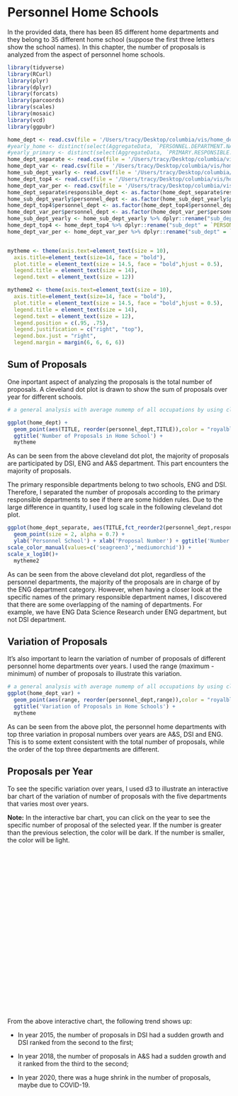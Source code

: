 # Personnel Home Schools

In the provided data, there has been 85 different home departments and they belong to 35 different home school (suppose the first three letters show the school names). In this chapter, the number of proposals is analyzed from the aspect of personnel home schools.

```r
library(tidyverse)
library(RCurl)
library(plyr)
library(dplyr)
library(forcats)
library(parcoords)
library(scales)
library(mosaic)
library(vcd)
library(ggpubr)
```


```r
home_dept <- read.csv(file = '/Users/tracy/Desktop/columbia/vis/home_dept.csv',header = TRUE)
#yearly_home <- distinct(select(AggregateData, `PERSONNEL.DEPARTMENT.NAME`, year))
#yearly_primary <- distinct(select(AggregateData, `PRIMARY.RESPONSIBLE.DEPARTMENT.NAME`, year))
home_dept_separate <- read.csv(file = '/Users/tracy/Desktop/columbia/vis/home_dept_separate.csv',header = TRUE)
home_dept_var <- read.csv(file = '/Users/tracy/Desktop/columbia/vis/home_dept_var.csv',header = TRUE)
home_sub_dept_yearly <- read.csv(file = '/Users/tracy/Desktop/columbia/vis/home_sub_dept_yearly.csv',header = TRUE)
home_dept_top4 <- read.csv(file = '/Users/tracy/Desktop/columbia/vis/home_dept_top4.csv',header = TRUE)
home_dept_var_per <- read.csv(file = '/Users/tracy/Desktop/columbia/vis/home_dept_var_per.csv',header = TRUE)
home_dept_separate$responsible_dept <- as.factor(home_dept_separate$responsible_dept)
home_sub_dept_yearly$personnel_dept <- as.factor(home_sub_dept_yearly$personnel_dept)
home_dept_top4$personnel_dept <- as.factor(home_dept_top4$personnel_dept)
home_dept_var_per$personnel_dept <- as.factor(home_dept_var_per$personnel_dept)
home_sub_dept_yearly <- home_sub_dept_yearly %>% dplyr::rename("sub_dept" = `PERSONNEL.DEPARTMENT.NAME`)
home_dept_top4 <- home_dept_top4 %>% dplyr::rename("sub_dept" = `PERSONNEL.DEPARTMENT.NAME`)
home_dept_var_per <- home_dept_var_per %>% dplyr::rename("sub_dept" = `PERSONNEL.DEPARTMENT.NAME`)


mytheme <- theme(axis.text=element_text(size = 10),
  axis.title=element_text(size=14, face = "bold"),
  plot.title = element_text(size = 14.5, face = "bold",hjust = 0.5),
  legend.title = element_text(size = 14),
  legend.text = element_text(size = 12))

mytheme2 <- theme(axis.text=element_text(size = 10),
  axis.title=element_text(size=14, face = "bold"),
  plot.title = element_text(size = 14.5, face = "bold",hjust = 0.5),
  legend.title = element_text(size = 14),
  legend.text = element_text(size = 12),
  legend.position = c(.95, .75),
  legend.justification = c("right", "top"),
  legend.box.just = "right",
  legend.margin = margin(6, 6, 6, 6))
```

## Sum of Proposals

One inportant aspect of analyzing the proposals is the total number of proposals. A cleveland dot plot is drawn to show the sum of proposals over year for different schools.

```r
# a general analysis with average numemp of all occupations by using cleveland dot plot

ggplot(home_dept) +
  geom_point(aes(TITLE, reorder(personnel_dept,TITLE)),color = "royalblue3", size = 2, alpha = 0.75) + ylab('Personnel School') + xlab('Proposal Number') + 
  ggtitle('Number of Proposals in Home School') +
  mytheme
```

As can be seen from the above cleveland dot plot, the majority of proposals are participated by DSI, ENG and A&S department. This part encounters the majority of proposals.

The primary responsible departments belong to two schools, ENG and DSI. Therefore, I separated the number of proposals according to the primary responsible departments to see if there are some hidden rules. Due to the large difference in quantity, I used log scale in the following cleveland dot plot.

```r
ggplot(home_dept_separate, aes(TITLE,fct_reorder2(personnel_dept,responsible_dept=='ENG',TITLE, .desc=FALSE), color = responsible_dept)) +
  geom_point(size = 2, alpha = 0.7) +
  ylab('Personnel School') + xlab('Proposal Number') + ggtitle('Number of Proposals in Home Schools (group by Responsible Depts)') +
scale_color_manual(values=c('seagreen3','mediumorchid')) +
scale_x_log10()+
  mytheme2
```

As can be seen from the above cleveland dot plot, regardless of the personnel departments, the majority of the proposals are in charge of by the ENG department category. However, when having a closer look at the specific names of the primary responsible department names, I discovered that there are some overlapping of the naming of departments. For example, we have ENG Data Science Research under ENG department, but not DSI department.


## Variation of Proposals

It's also important to learn the variation of number of proposals of different personnel home departments over years. I used the range (maximum - minimum) of number of proposals to illustrate this variation.

```r
# a general analysis with average numemp of all occupations by using cleveland dot plot
ggplot(home_dept_var) +
  geom_point(aes(range, reorder(personnel_dept,range)),color = "royalblue3", size = 2, alpha = 0.75) + ylab('Personnel School') + xlab('Proposal Number') + 
  ggtitle('Variation of Proposals in Home Schools') +
  mytheme
```
As can be seen from the above plot, the personnel home departments with top three variation in proposal numbers over years are A&S, DSI and ENG. This is to some extent consistent with the total number of proposals, while the order of the top three departments are different. 

## Proposals per Year

To see the specific variation over years, I used d3 to illustrate an interactive bar chart of the variation of number of proposals with the five departments that varies most over years.

**Note:** In the interactive bar chart, you can click on the year to see the specific number of proposal of the selected year. If the number is greater than the previous selection, the color will be dark. If the number is smaller, the color will be light.

 <head>
    <title>home dept top 5</title>
    <link rel="stylesheet" href="styles.css">
    <script src="https://d3js.org/d3.v6.js"></script>
  </head>
  <body>
    <svg id = "first" width="700" height="440"></svg>
    <div id = "container"></div>
    <script src="scripts/homedept.js"></script>
  </body>
  
\
\

From the above interactive chart, the following trend shows up:\

  * In year 2015, the number of proposals in DSI had a sudden growth and DSI ranked from the second to the first;\
  
  * In year 2018,  the number of proposals in A&S had a sudden growth and it ranked from the third to the second;\
  
  * In year 2020, there was a huge shrink in the number of proposals, maybe due to COVID-19.







